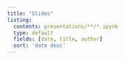 ```yaml
---
title: "Slides"
listing:
  contents: presentations/**/*.ipynb
  type: default
  fields: [date, title, author]
  sort: 'date desc'
---
```


